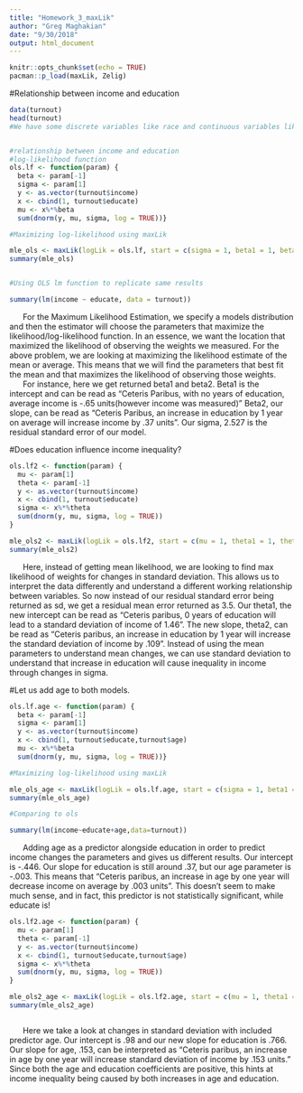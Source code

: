 ```yaml
---
title: "Homework_3_maxLik"
author: "Greg Maghakian"
date: "9/30/2018"
output: html_document
---
```


```r
knitr::opts_chunk$set(echo = TRUE)
pacman::p_load(maxLik, Zelig)
```


#Relationship between income and education
```r
data(turnout)
head(turnout)
#We have some discrete variables like race and continuous variables like income


#relationship between income and education
#log-likelihood function
ols.lf <- function(param) {
  beta <- param[-1]
  sigma <- param[1]
  y <- as.vector(turnout$income)
  x <- cbind(1, turnout$educate)
  mu <- x%*%beta
  sum(dnorm(y, mu, sigma, log = TRUE))}    

#Maximizing log-likelihood using maxLik

mle_ols <- maxLik(logLik = ols.lf, start = c(sigma = 1, beta1 = 1, beta2 = 1))
summary(mle_ols)


#Using OLS lm function to replicate same results

summary(lm(income ~ educate, data = turnout))
``` 

&nbsp;&nbsp;&nbsp;&nbsp;&nbsp;&nbsp;For the Maximum Likelihood Estimation, we specify a models distribution and then the estimator will choose the parameters that maximize the likelihood/log-likelihood function. In an essence, we want the location that maximized the likelihood of observing the weights we measured. For the above problem, we are looking at maximizing the likelihood estimate of the mean or average. This means that we will find the parameters that best fit the mean and that maximizes the likelihood of observing those weights.   
&nbsp;&nbsp;&nbsp;&nbsp;&nbsp;&nbsp;For instance, here we get returned beta1 and beta2. Beta1 is the intercept and can be read as "Ceteris Paribus, with no years of education, average income is -.65 units(however income was measured)" Beta2, our slope, can be read as "Ceteris Paribus, an increase in education by 1 year on average will increase income by .37 units". Our sigma, 2.527 is the residual standard error of our model. 


#Does education influence income inequality?

```r

ols.lf2 <- function(param) {
  mu <- param[1]
  theta <- param[-1]
  y <- as.vector(turnout$income)
  x <- cbind(1, turnout$educate)
  sigma <- x%*%theta
  sum(dnorm(y, mu, sigma, log = TRUE))
}    

mle_ols2 <- maxLik(logLik = ols.lf2, start = c(mu = 1, theta1 = 1, theta2 = 1))
summary(mle_ols2)

```


&nbsp;&nbsp;&nbsp;&nbsp;&nbsp;&nbsp;Here, instead of getting mean likelihood, we are looking to find max likelihood of weights for changes in standard deviation. This allows us to interpret the data differently and understand a different working relationship between variables. So now instead of our residual standard error being returned as sd, we get a residual mean error returned as 3.5. Our theta1, the new intercept can be read as "Ceteris paribus, 0 years of education will lead to a standard deviation of income of 1.46". The new slope, theta2, can be read as "Ceteris paribus, an increase in education by 1 year will increase the standard deviation of income by .109". Instead of using the mean parameters to understand mean changes, we can use standard deviation to understand that increase in education will cause inequality in income through changes in sigma. 



#Let us add age to both models. 

```r
ols.lf.age <- function(param) {
  beta <- param[-1]
  sigma <- param[1]
  y <- as.vector(turnout$income)
  x <- cbind(1, turnout$educate,turnout$age)
  mu <- x%*%beta
  sum(dnorm(y, mu, sigma, log = TRUE))}    

#Maximizing log-likelihood using maxLik

mle_ols_age <- maxLik(logLik = ols.lf.age, start = c(sigma = 1, beta1 = 1, beta2 = 1,beta3=1))
summary(mle_ols_age)

#Comparing to ols

summary(lm(income~educate+age,data=turnout))

```

&nbsp;&nbsp;&nbsp;&nbsp;&nbsp;&nbsp;Adding age as a predictor alongside education in order to predict income changes the parameters and gives us different results. Our intercept is -.446. Our slope for education is still around .37, but our age parameter is -.003. This means that "Ceteris paribus, an increase in age by one year will decrease income on average by .003 units". This doesn't seem to make much sense, and in fact, this predictor is not statistically significant, while educate is! 



```r

ols.lf2.age <- function(param) {
  mu <- param[1]
  theta <- param[-1]
  y <- as.vector(turnout$income)
  x <- cbind(1, turnout$educate,turnout$age)
  sigma <- x%*%theta
  sum(dnorm(y, mu, sigma, log = TRUE))
}    

mle_ols2_age <- maxLik(logLik = ols.lf2.age, start = c(mu = 1, theta1 = 1, theta2 = 1,theta3=1))
summary(mle_ols2_age)



```
&nbsp;&nbsp;&nbsp;&nbsp;&nbsp;&nbsp;Here we take a look at changes in standard deviation with included predictor age. Our intercept is .98 and our new slope for education is .766. Our slope for age, .153, can be interpreted as "Ceteris paribus, an increase in age by one year will increase standard deviation of income by .153 units." Since both the age and education coefficients are positive, this hints at income inequality being caused by both increases in age and education.








